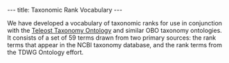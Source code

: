 ---
title: Taxonomic Rank Vocabulary
---

We have developed a vocabulary of taxonomic ranks for use in conjunction with the [[Teleost Taxonomy Ontology]] and similar OBO taxonomy ontologies.  It consists of a set of 59 terms drawn from two primary sources: the rank terms that appear in the NCBI taxonomy database, and the rank terms from the TDWG Ontology effort.